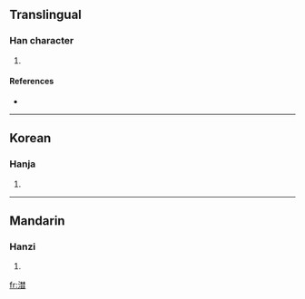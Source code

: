 ==Translingual==

===Han character===
{{Han char|rn=85|rad=水|as=12|sn=15|four=|canj=水木木日 (EDDA)|ids=⿰氵⿱林日}}

# {{defn|Han|sort=水12}}

====References====
* {{Han ref|kx=0652.321|hdz=31737.090|uh=6F98|ud=28568}}

----

==Korean==

===Hanja===
{{ko-hanja|hangeul=산|eumhun=|rv=san|mr=san|y=san}}

# {{defn|Korean}}

----

==Mandarin==

===Hanzi===
{{cmn-hanzi|pin=[[shān]] ([[shan1]])|wg=shan<sup>1</sup>}}

# {{defn|Mandarin}}

[[fr:澘]]